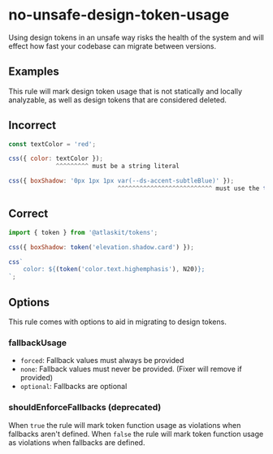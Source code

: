 # no-unsafe-design-token-usage

Using design tokens in an unsafe way risks the health of the system and will effect how fast your
codebase can migrate between versions.

## Examples

This rule will mark design token usage that is not statically and locally analyzable, as well as
design tokens that are considered deleted.

## Incorrect

```js
const textColor = 'red';

css({ color: textColor });
             ^^^^^^^^^ must be a string literal
```

```js
css({ boxShadow: '0px 1px 1px var(--ds-accent-subtleBlue)' });
                              ^^^^^^^^^^^^^^^^^^^^^^^^^^ must use the token() function
```

## Correct

```js
import { token } from '@atlaskit/tokens';

css({ boxShadow: token('elevation.shadow.card') });

css`
    color: ${(token('color.text.highemphasis'), N20)};
`;
```

## Options

This rule comes with options to aid in migrating to design tokens.

### fallbackUsage

-   `forced`: Fallback values must always be provided
-   `none`: Fallback values must never be provided. (Fixer will remove if provided)
-   `optional`: Fallbacks are optional

### shouldEnforceFallbacks (deprecated)

When `true` the rule will mark token function usage as violations when fallbacks aren't defined.
When `false` the rule will mark token function usage as violations when fallbacks are defined.
